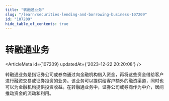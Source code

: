 ```yaml
---
title: "转融通业务"
slug: "/learn/securities-lending-and-borrowing-business-107209"
id: "107209"
hide_table_of_contents: true
---
```



# 转融通业务

<ArticleMeta id={107209} updatedAt={'2023-12-22 20:20:08'} />
<div className='border-solid border-b border-t-0 my-4 border-[var(--ifm-color-gray-300)]' />

转融通业务是指证券公司或券商通过向金融机构借入资金，再将这些资金借给客户进行融资交易或证券投资的业务。该业务可以提供给客户额外的融资渠道，同时也可以为金融机构提供投资收益。在转融通业务中，证券公司或券商作为中介，居间推动资金的流动和利用。
